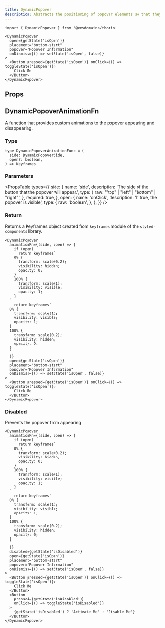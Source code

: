 ```yaml
---
title: DynamicPopover
description: Abstracts the positioning of popover elements so that they are visible on the screen
---
```


```tsx
import { DynamicPopover } from '@ensdomains/thorin'
```

```tsx live=true  expand=ture minHeight=300px
<DynamicPopover
  open={getState('isOpen')}
  placement="bottom-start"
  popover="Popover Information"
  onDismiss={() => setState('isOpen', false)}
>
  <Button pressed={getState('isOpen')} onClick={() => toggleState('isOpen')}>
    Click Me
  </Button>
</DynamicPopover>
```

## Props

<PropsTable sourceLink={sourceLink} types={types} />

## DynamicPopoverAnimationFn

A function that provides custom animations to the popover appearing and disappearing.

### Type

```tsx
type DynamicPopoverAnimationFunc = (
  side: DynamicPopoverSide,
  open?: boolean,
) => Keyframes
```

### Parameters

<PropsTable
  types={{
    side: {
      name: 'side',
      description: 'The side of the button that the popover will appear.',
      type: {
        raw: '"top" | "left" | "bottom" | "right"',
      },
      required: true,
    },
    open: {
      name: 'onClick',
      description: 'If true, the popover is visible',
      type: {
        raw: 'boolean',
      },
    },
  }}
/>

### Return

Returns a Keyframes object created from `keyframes` module of the `styled-components` library.

```tsx live=true expand=ture minHeight=300px
<DynamicPopover
  animationFn={(side, open) => {
    if (open)
      return keyframes`
    0% {
      transform: scale(0.2);
      visibility: hidden;
      opacity: 0;
    }
    100% {
      transform: scale(1);
      visibility: visible;
      opacity: 1;
    }
  `
    return keyframes`
  0% {
    transform: scale(1);
    visibility: visible;
    opacity: 1;  
  }
  100% {
    transform: scale(0.2);
    visibility: hidden;
    opacity: 0;  
  }
  `
  }}
  open={getState('isOpen')}
  placement="bottom-start"
  popover="Popover Information"
  onDismiss={() => setState('isOpen', false)}
>
  <Button pressed={getState('isOpen')} onClick={() => toggleState('isOpen')}>
    Click Me
  </Button>
</DynamicPopover>
```

### Disabled

Prevents the popover from appearing

```tsx live=true expand=ture minHeight=300px
<DynamicPopover
  animationFn={(side, open) => {
    if (open)
      return keyframes`
    0% {
      transform: scale(0.2);
      visibility: hidden;
      opacity: 0;
    }
    100% {
      transform: scale(1);
      visibility: visible;
      opacity: 1;
    }
  `
    return keyframes`
  0% {
    transform: scale(1);
    visibility: visible;
    opacity: 1;  
  }
  100% {
    transform: scale(0.2);
    visibility: hidden;
    opacity: 0;  
  }
  `
  }}
  disabled={getState('isDisabled')}
  open={getState('isOpen')}
  placement="bottom-start"
  popover="Popover Information"
  onDismiss={() => setState('isOpen', false)}
>
  <Button pressed={getState('isOpen')} onClick={() => toggleState('isOpen')}>
    Click Me
  </Button>
  <Button
    pressed={getState('isDisabled')}
    onClick={() => toggleState('isDisabled')}
  >
    {getState('isDisabled') ? 'Activate Me' : 'Disable Me'}
  </Button>
</DynamicPopover>
```
